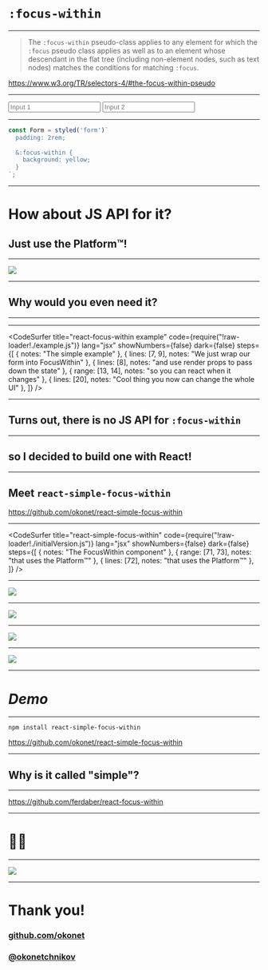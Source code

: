 
<Head>
  <title>Focus Management in React Pt. II</title>
</Head>

# `:focus-within`

---

> The `:focus-within` pseudo-class applies to any element for which the `:focus` pseudo class applies as well as to an element whose descendant in the flat tree (including non-element nodes, such as text nodes) matches the conditions for matching `:focus`.

<https://www.w3.org/TR/selectors-4/#the-focus-within-pseudo>

---


<Form>
    <Input type="text" placeholder="Input 1" />
    <Input type="text" placeholder="Input 2" />
</Form>

---

```jsx
const Form = styled('form')`
  padding: 2rem;
  
  &:focus-within {
    background: yellow;    
  }
`;
```

---

# How about JS API for it?

## Just use the Platform™!

---

<Image src="./assets/laugh.gif" />


---

## Why would you even need it?

---


<Example1 />

---

<CodeSurfer
  title="react-focus-within example"
  code={require("!raw-loader!./example.js")}
  lang="jsx"
  showNumbers={false}
  dark={false}
  steps={[
    { notes: "The simple example" },
    { lines: [7, 9], notes: "We just wrap our form into FocusWithin" },
    { lines: [8], notes: "and use render props to pass down the state" },
    { range: [13, 14], notes: "so you can react when it changes" },
    { lines: [20], notes: "Cool thing you now can change the whole UI" },
  ]}
/>

---

## Turns out, there is no JS API for `:focus-within`

---

## so I decided to build one with React!

---

## Meet `react-simple-focus-within`

<https://github.com/okonet/react-simple-focus-within>

---

<CodeSurfer
  title="react-simple-focus-within"
  code={require("!raw-loader!./initialVersion.js")}
  lang="jsx"
  showNumbers={false}
  dark={false}
  steps={[
    { notes: "The FocusWithin component" },
    { range: [71, 73], notes: "that uses the Platform™" },
    { lines: [72], notes: "that uses the Platform™" },
  ]}
/>

---

<Image src="./assets/h5-fail.gif" />

---

<Image src="./assets/safari.png" />

---

<Image src="./assets/pr.png" />

---

<Image src="./assets/h5.gif" />

---

# _Demo_

---

`npm install react-simple-focus-within`

<https://github.com/okonet/react-simple-focus-within>

---

## Why is it called "simple"?

---

<https://github.com/ferdaber/react-focus-within>

---

# 🤷‍♂️

---

<Image src="./assets/rfw-gh.png" />

---

# Thank you!

### [github.com/okonet](https://github.com/okonet)
### [@okonetchnikov](https://twitter.com/okonetchnikov)



